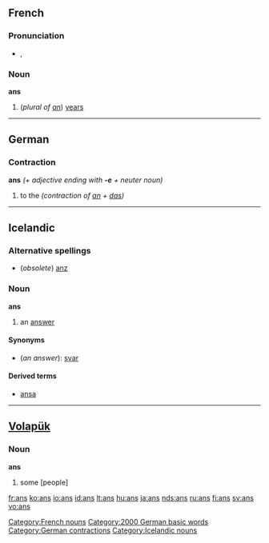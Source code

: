 ==French==

===Pronunciation===
* {{IPA|/ɑ̃/|lang=fr}}, {{SAMPA|/A~/}}

===Noun===
'''ans''' {{m|p}}

# (''plural of [[an#French|an]]'') [[years]]

[[Category:French nouns]]

----

==German==

===Contraction===
'''ans''' ''(+ adjective ending with '''-e''' + neuter noun)''

# to the ''(contraction of [[an#German|an]] + [[das#German|das]])''

[[Category:2000 German basic words]]
[[Category:German contractions]]

----

==Icelandic==

===Alternative spellings===
* (''obsolete'') [[anz]]

===Noun===
'''ans''' {{n}}

# {{rare|lang=is}} an [[answer]]

====Synonyms====
* (''an answer''): [[svar]] {{n}}

====Derived terms====
* [[ansa]]

[[Category:Icelandic nouns]]

----

==[[Volapük]]==

===Noun===
'''ans'''

# some [people]

[[fr:ans]]
[[ko:ans]]
[[io:ans]]
[[id:ans]]
[[lt:ans]]
[[hu:ans]]
[[ja:ans]]
[[nds:ans]]
[[ru:ans]]
[[fi:ans]]
[[sv:ans]]
[[vo:ans]]